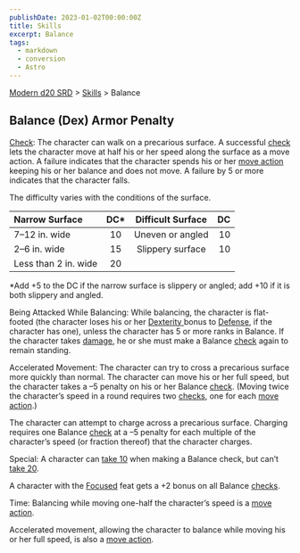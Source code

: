 ```yaml
---
publishDate: 2023-01-02T00:00:00Z
title: Skills
excerpt: Balance
tags:
  - markdown
  - conversion
  - Astro
---
```


[Modern d20 SRD](/#modernD20) > [Skills](modern-d20-srd-skills-index) > Balance

## Balance (Dex) Armor Penalty

[Check](modern-d20-srd-skills-skill-basics-php#skill-check-index): The character can walk on a precarious surface. A successful [check](modern-d20-srd-skills-skill-basics-php#skill-check-index) lets the character move at half his or her speed along the surface as a move action. A failure indicates that the character spends his or her [move action](modern-d20-srd-combat-move-actions) keeping his or her balance and does not move. A failure by 5 or more indicates that the character falls.

The difficulty varies with the conditions of the surface.

| Narrow Surface       | DC\* | Difficult Surface |  DC |
| :------------------- | :--: | :---------------: | --: |
| 7–12 in. wide         |  10  | Uneven or angled  |  10 |
| 2–6 in. wide          |  15  | Slippery surface  |  10 |
| Less than 2 in. wide |  20  |                   |     |

\*Add +5 to the DC if the narrow surface is slippery or angled; add +10 if it is both slippery and angled.

Being Attacked While Balancing: While balancing, the character is flat-footed
(the character loses his or her [Dexterity ](modern-d20-srd-basics-ability-scores)bonus to [Defense](modern-d20-srd-combat-defense), if the character
has one), unless the character has 5 or more ranks in Balance. If the character
takes [damage](modern-d20-srd-combat-damage), he or she must make a Balance [check](modern-d20-srd-skills-skill-basics-php#skill-check-index) again to remain standing.

Accelerated Movement: The character can try to cross a precarious surface more quickly than normal. The character can move his or her full speed, but the character takes a –5 penalty on his or her Balance [check](modern-d20-srd-skills-skill-basics-php#skill-check-index). (Moving twice the character’s speed in a round requires two [checks](modern-d20-srd-skills-skill-basics-php#skill-check-index), one for each [move action](modern-d20-srd-combat-move-actions).)

The character can attempt to charge across a precarious surface. Charging requires one Balance [check](modern-d20-srd-skills-skill-basics-php#skill-check-index) at a –5 penalty for each multiple of the character’s speed (or fraction thereof) that the character charges.

Special: A character can [take 10](modern-d20-srd-skills-skill-basics-php#take10-index) when making a Balance check, but can’t [take 20](modern-d20-srd-skills-skill-basics-php#take20-index).

A character with the [Focused](modern-d20-srd-feats-focused) feat gets a +2 bonus on all Balance [checks](modern-d20-srd-skills-skill-basics-php#skill-check-index).

Time: Balancing while moving one-half the character’s speed is a [move action](modern-d20-srd-combat-move-actions).

Accelerated movement, allowing the character to balance while moving his or her full speed, is also a [move action](modern-d20-srd-combat-move-actions).
